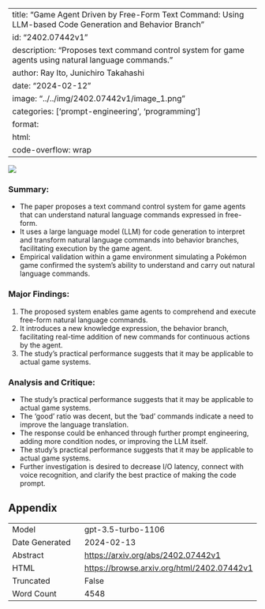
---
title: "Game Agent Driven by Free-Form Text Command: Using LLM-based Code Generation and Behavior Branch"
id: "2402.07442v1"
description: "Proposes text command control system for game agents using natural language commands."
author: Ray Ito, Junichiro Takahashi
date: "2024-02-12"
image: "../../img/2402.07442v1/image_1.png"
categories: ['prompt-engineering', 'programming']
format:
  html:
    code-overflow: wrap
---

![](../../img/2402.07442v1/image_1.png)

### **Summary:**
- The paper proposes a text command control system for game agents that can understand natural language commands expressed in free-form. 
- It uses a large language model (LLM) for code generation to interpret and transform natural language commands into behavior branches, facilitating execution by the game agent. 
- Empirical validation within a game environment simulating a Pokémon game confirmed the system's ability to understand and carry out natural language commands.

### Major Findings:
1. The proposed system enables game agents to comprehend and execute free-form natural language commands.
2. It introduces a new knowledge expression, the behavior branch, facilitating real-time addition of new commands for continuous actions by the agent.
3. The study's practical performance suggests that it may be applicable to actual game systems.

### Analysis and Critique:
- The study's practical performance suggests that it may be applicable to actual game systems.
- The 'good' ratio was decent, but the 'bad' commands indicate a need to improve the language translation.
- The response could be enhanced through further prompt engineering, adding more condition nodes, or improving the LLM itself.
- The study's practical performance suggests that it may be applicable to actual game systems.
- Further investigation is desired to decrease I/O latency, connect with voice recognition, and clarify the best practice of making the code prompt.

## Appendix

|          |          |
|----------|----------|
| Model     | gpt-3.5-turbo-1106       |
| Date Generated     | 2024-02-13       |
| Abstract | [https://arxiv.org/abs/2402.07442v1](https://arxiv.org/abs/2402.07442v1)        |
| HTML     | [https://browse.arxiv.org/html/2402.07442v1](https://browse.arxiv.org/html/2402.07442v1)       |
| Truncated       | False       |
| Word Count       | 4548       |